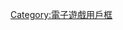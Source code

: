 {{Userbox-2
  |border-c = #000000
  |border-s = 1
  |id1-c    = #FFFFFF
  |id1-s    = 12
  |id1-fc   = #00ffff
  |id2-c    = #FFFFFF
  |id2-s    = 12
  |id2-fc   = #ff0000
  |info-c   = #00ffff
  |info-s   = 8
  |info-fc  = #FFFF
  |id1      = US 525
  |id2      = RU 525
  |info     = 这位用户很喜欢玩[[战地：叛逆连队2]]
}}

{{DEFAULTSORT:Battlefield Bad Company2}}
[[Category:喜欢玩战地：叛逆连队2的维基人| ]]
[[Category:電子遊戲用戶框]]